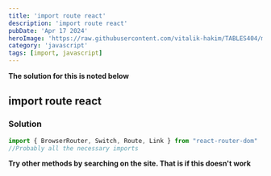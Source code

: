 ---
title: 'import route react'
description: 'import route react'
pubDate: 'Apr 17 2024'
heroImage: 'https://raw.githubusercontent.com/vitalik-hakim/TABLES404/main/error_b/JavaScript.png'
category: 'javascript'
tags: [import, javascript]
---

**The solution for this is noted below**

## import route react

### Solution

```javascript
import { BrowserRouter, Switch, Route, Link } from "react-router-dom"
//Probably all the necessary imports
```
**Try other methods by searching on the site. That is if this doesn't work**
